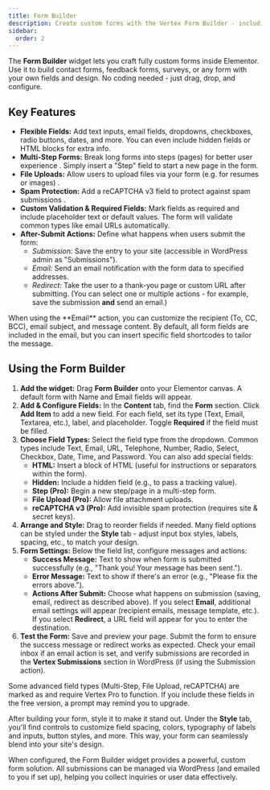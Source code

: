 ```yaml
---
title: Form Builder
description: Create custom forms with the Vertex Form Builder - including contact forms, multi-step forms, file uploads, email notifications and more.
sidebar:
  order: 2
---
```



The **Form Builder** widget lets you craft fully custom forms inside Elementor. Use it to build contact forms, feedback forms, surveys, or any form with your own fields and design. No coding needed - just drag, drop, and configure.

## Key Features

- **Flexible Fields:** Add text inputs, email fields, dropdowns, checkboxes, radio buttons, dates, and more. You can even include hidden fields or HTML blocks for extra info.
- **Multi-Step Forms:** Break long forms into steps (pages) for better user experience <Badge text="Pro" variant='caution' />. Simply insert a "Step" field to start a new page in the form.
- **File Uploads:** Allow users to upload files via your form (e.g. for resumes or images) <Badge text="Pro" variant='caution' />.
- **Spam Protection:** Add a reCAPTCHA v3 field to protect against spam submissions <Badge text="Pro" variant='caution' />.
- **Custom Validation & Required Fields:** Mark fields as required and include placeholder text or default values. The form will validate common types like email URLs automatically.
- **After-Submit Actions:** Define what happens when users submit the form:
  - *Submission:* Save the entry to your site (accessible in WordPress admin as "Submissions").
  - *Email:* Send an email notification with the form data to specified addresses.
  - *Redirect:* Take the user to a thank-you page or custom URL after submitting.
  (You can select one or multiple actions - for example, save the submission **and** send an email.)

<Aside type="tip" title="Email Notifications">
When using the **Email** action, you can customize the recipient (To, CC, BCC), email subject, and message content. By default, all form fields are included in the email, but you can insert specific field shortcodes to tailor the message.
</Aside>

## Using the Form Builder

<Steps>

1. **Add the widget:** Drag **Form Builder** onto your Elementor canvas. A default form with Name and Email fields will appear.
2. **Add & Configure Fields:** In the **Content** tab, find the **Form** section. Click **Add Item** to add a new field. For each field, set its type (Text, Email, Textarea, etc.), label, and placeholder. Toggle **Required** if the field must be filled.
3. **Choose Field Types:** Select the field type from the dropdown. Common types include Text, Email, URL, Telephone, Number, Radio, Select, Checkbox, Date, Time, and Password. You can also add special fields:
   - **HTML:** Insert a block of HTML (useful for instructions or separators within the form).
   - **Hidden:** Include a hidden field (e.g., to pass a tracking value).
   - **Step (Pro):** Begin a new step/page in a multi-step form.
   - **File Upload (Pro):** Allow file attachment uploads.
   - **reCAPTCHA v3 (Pro):** Add invisible spam protection (requires site & secret keys).
4. **Arrange and Style:** Drag to reorder fields if needed. Many field options can be styled under the **Style** tab - adjust input box styles, labels, spacing, etc., to match your design.
5. **Form Settings:** Below the field list, configure messages and actions:
   - **Success Message:** Text to show when form is submitted successfully (e.g., "Thank you! Your message has been sent.").
   - **Error Message:** Text to show if there's an error (e.g., "Please fix the errors above.").
   - **Actions After Submit:** Choose what happens on submission (saving, email, redirect as described above). If you select **Email**, additional email settings will appear (recipient emails, message template, etc.). If you select **Redirect**, a URL field will appear for you to enter the destination.
6. **Test the Form:** Save and preview your page. Submit the form to ensure the success message or redirect works as expected. Check your email inbox if an email action is set, and verify submissions are recorded in the **Vertex Submissions** section in WordPress (if using the Submission action).

</Steps>

<Aside type="caution" title="Pro Tips">
Some advanced field types (Multi-Step, File Upload, reCAPTCHA) are marked as <Badge variant='caution' text="Pro" /> and require Vertex Pro to function. If you include these fields in the free version, a prompt may remind you to upgrade.
</Aside>

After building your form, style it to make it stand out. Under the **Style** tab, you'll find controls to customize field spacing, colors, typography of labels and inputs, button styles, and more. This way, your form can seamlessly blend into your site's design.

When configured, the Form Builder widget provides a powerful, custom form solution. All submissions can be managed via WordPress (and emailed to you if set up), helping you collect inquiries or user data effectively.
